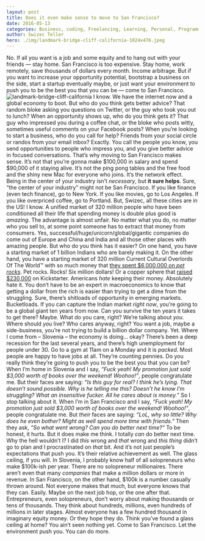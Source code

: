 ```yaml
---
layout: post
title: Does it even make sense to move to San Francisco?
date: 2016-05-13
categories: Business, coding, Freelancing, Learning, Personal, Programming, San Francisco, self improvement, Side Projects, Start Up, Startups
author: Swizec Teller
hero: ./img/landmark-bridge-cliff-california-1024x476.jpeg
---
```


No. If all you want is a job and some equity and to hang out with your friends — stay home. San Francisco is too expensive. Stay home, work remotely, save thousands of dollars every month. Income arbitrage. But if you want to increase your opportunity potential, bootstrap a business on the side, start a startup eventually maybe, or just want your environment to push you to be the best you that you can be — come to San Francisco. ![landmark-bridge-cliff-california](./img/landmark-bridge-cliff-california-1024x476.jpeg) I know. We have the internet now and a global economy to boot. But who do you think gets better advice? That random bloke asking you questions on Twitter, or the guy who took you out to lunch? When an opportunity shows up, who do you think gets it? That guy who impressed you during a coffee chat, or the bloke who posts witty, sometimes useful comments on your Facebook posts? When you’re looking to start a business, who do you call for help? Friends from your social circle or randos from your email inbox? Exactly. You call the people you know, you send opportunities to people who impress you, and you give better advice in focused conversations. That’s why moving to San Francisco makes sense. It’s not that you’re gonna make $100,000 in salary and spend $90,000 of it staying alive. It’s not the ping pong tables and the free food and the shiny new Mac for everyone who joins. It’s the network effect. Being in the center of your industry isn’t _necessary_, but **it sure helps**. Sure, “the center of your industry” might not be San Francisco. If you like finance (even tech finance), go to New York. If you like movies, go to Los Angeles. If you like overpriced coffee, go to Portland. But, Swizec, all these cities are in the US! I know. A unified market of 320 million people who have been conditioned all their life that spending money is double plus good is _amazing_. The advantage is almost unfair. No matter what you do, no matter who you sell to, at some point someone has to extract that money from consumers. Yes, successful/huge/unicorn/global/gigantic companies do come out of Europe and China and India and all those other places with amazing people. But who do you think has it easier? On one hand, you have a starting market of 1 billion Indians who are barely making it. On the other hand, you have a starting market of 320 million Current Cultural Overlords Of The World™ with so much money that [they spent $6,000,000 on _pet rocks_](https://en.wikipedia.org/wiki/Pet_Rock). Pet rocks. Rocks! Six million dollars! Or a copper sphere that [raised $230,000](https://www.kickstarter.com/projects/trancemetals/trance-sphere-oligodynamic-copper) on Kickstarter. Americans _hate_ keeping their money. Absolutely hate it. You don’t have to be an expert in macroeconomics to know that getting a dollar from the rich is easier than trying to get a dime from the struggling. Sure, there’s shitloads of opportunity in emerging markets. Bucketloads. If you can capture the Indian market _right now_, you’re going to be a global giant ten years from now. Can you survive the ten years it takes to get there? Maybe. What do you care, right? We’re talking about _you_. Where should _you_ live? Who cares anyway, right? You want a job, maybe a side-business, you’re not trying to build a billion dollar company. Yet. Where I come from – Slovenia – the economy is doing… okay? There’s been a deep recession for the last several years, and there’s high unemployment for people under 30. Go to a gym at 11am on a Monday and it is _packed_. Most people are happy to have jobs at all. They’re counting pennies. Do you really think they’re going to push you to be the best you that you can be? When I’m home in Slovenia and I say, _“Fuck yeah! My promotion just sold $3,000 worth of books over the weekend! Woohoo!”_, people congratulate me. But their faces are saying: _“Is this guy for real? I think he’s lying. That doesn’t sound possible. Why is he telling me this? Doesn’t he know I’m struggling? What an insensitive fucker. All he cares about is money.”_ So I stop talking about it. When I’m in San Francisco and I say, _“Fuck yeah! My promotion just sold $3,000 worth of books over the weekend! Woohoo!”_, people congratulate me. But _their_ faces are saying: _“LoL, why so little? Why does he even bother? Might as well spend more time with friends.”_ Then they ask, _“So what went wrong? Can you do better next time?”_ To be honest, it hurts. But it does make me think. I totally _can_ do better next time. Why the hell wouldn’t I? I did _this_ wrong and _that_ wrong and _this thing_ didn’t go to plan and I procrastinated on _that_ bit. And it’s not just people’s expectations that push you. It’s their relative achievement as well. The glass ceiling, if you will. In Slovenia, I probably know half of all solopreneurs who make $100k-ish per year. There are no solopreneur millionaires. There aren’t even that many _companies_ that make a million dollars or more in revenue. In San Francisco, on the other hand, $100k is a number casually thrown around. Not everyone makes that much, but everyone knows that they can. Easily. Maybe on the next job hop, or the one after that. Entrepreneurs, even solopreneurs, don’t worry about making thousands or tens of thousands. They think about hundreds, millions, even hundreds of millions in later stages. Almost everyone has a few hundred thousand in imaginary equity money. Or they hope they do. Think you’ve found a glass ceiling at home? You ain’t seen nothing yet. Come to San Francisco. Let the environment push you. You can do more.
